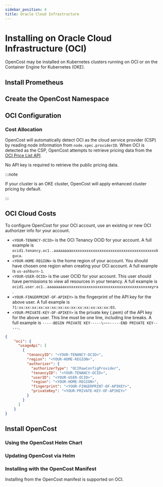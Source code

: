 ```yaml
---
sidebar_position: 4
title: Oracle Cloud Infrastructure
---
```


# Installing on Oracle Cloud Infrastructure (OCI)

OpenCost may be installed on Kubernetes clusters running on OCI or on the Container Engine for Kubernetes (OKE).
<Installing/>

## Install Prometheus

<InstallPrometheus/>
<CustomPrometheus/>

## Create the OpenCost Namespace

<Namespace/>

## OCI Configuration

### Cost Allocation

OpenCost will automatically detect OCI as the cloud service provider (CSP) by reading node information from `node.spec.providerID`. When OCI is detected as the CSP, OpenCost attempts to retrieve pricing data from the [OCI Price List API](https://docs.oracle.com/en-us/iaas/Content/GSG/Tasks/signingup_topic-Estimating_Costs.htm#accessing_list_pricing).

No API key is required to retrieve the public pricing data.

:::note

If your cluster is an OKE cluster, OpenCost will apply enhanced cluster pricing by default.

:::

<!-- ### Custom Pricing -->

## OCI Cloud Costs

<CloudCostsInfo/>

To configure OpenCost for your OCI account, use an existing or new OCI authorizer info for your account.

* `<YOUR-TENANCY-OCID>` is the OCI Tenancy OCID for your account. A full example is `ocid1.tenancy.oc1..aaaaaaaaxxxxxxxxxxxxxxxxxxxxxxxxxxxxxxxxxxxxxxxkguca`.
* `<YOUR-HOME-REGION>` is the home region of your account. You should have chosen one region when creating your OCI account. A full example is `us-ashburn-1`.
* `<YOUR-USER-OCID>` is the user OCID for your account. This user should have permissions to view all resources in your tenancy. A full example is `ocid1.user.oc1..aaaaaaaaxxxxxxxxxxxxxxxxxxxxxxxxxxxxxxxxxxxxxxxeyra`.
* `<YOUR-FINGERPRINT-OF-APIKEY>` is the fingerprint of the API key for the above user. A full example is `71:xx:xx:xx:xx:xx:xx:xx:xx:xx:xx:xx:xx:xx:xx:03`.
* `<YOUR-PRIVATE-KEY-OF-APIKEY>` is the private key (.pem) of the API key for the above user. This line must be one line, including line breaks. A full example is `-----BEGIN PRIVATE KEY-----\~~~-----END PRIVATE KEY-----`.


```json
{
    "oci": {
      "usageApi": [
        {
          "tenancyID": "<YOUR-TENANCY-OCID>",
          "region": "<YOUR-HOME-REGION>",
          "authorizer": {
            "authorizerType": "OCIRawConfigProvider",
            "tenancyID": "<YOUR-TENANCY-OCID>",
            "userID": "<YOUR-USER-OCID>",
            "region": "<YOUR-HOME-REGION>",
            "fingerprint": "<YOUR-FINGERPRINT-OF-APIKEY>",
            "privateKey": "<YOUR-PRIVATE-KEY-OF-APIKEY>"
          }
        }
      ]
    }
}
```

<InstallCloudCosts/>

<CloudCosts/>

## Install OpenCost

<Helm/>

### Using the OpenCost Helm Chart

<InstallOpenCost/>

### Updating OpenCost via Helm

<UpdateOpenCost/>

### Installing with the OpenCost Manifest

Installing from the OpenCost manifest is supported on OCI.

<InstallManifest/>
